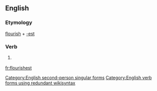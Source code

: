 ==English==

===Etymology===
[[flourish]] + [[-est]]

===Verb===
{{en-verb form}}

# {{context|archaic|lang=en}} {{form of|Second-person singular simple present form|flourish|lang=en}}

[[Category:English second-person singular forms]]
[[Category:English verb forms using redundant wikisyntax]]

[[fr:flourishest]]
